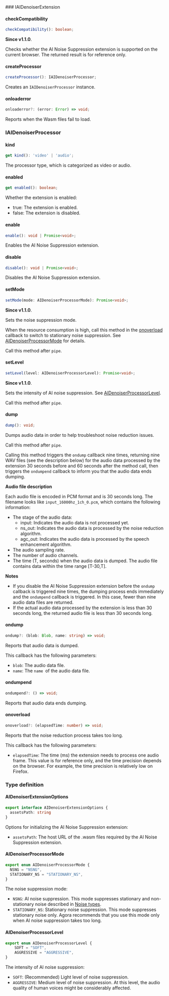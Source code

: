 <PlatformWrapper platform="web">
### IAIDenoiserExtension

#### checkCompatibility

```typescript
checkCompatibility(): boolean;
```
**Since v1.1.0**.

Checks whether the AI Noise Suppression extension is supported on the current browser. The returned result is for reference only.

#### createProcessor

```typescript
createProcessor(): IAIDenoiserProcessor;
```

Creates an `IAIDenoiserProcessor` instance.

#### onloaderror

```typescript
onloaderror?: (error: Error) => void;
```

Reports when the Wasm files fail to load.

### IAIDenoiserProcessor
#### kind

```typescript
get kind(): 'video' | 'audio';
```

The processor type, which is categorized as video or audio.

#### enabled

```typescript
get enabled(): boolean;
```

Whether the extension is enabled:
- true: The extension is enabled.
- false: The extension is disabled.

#### enable

```typescript
enable(): void | Promise<void>;
```

Enables the AI Noise Suppression extension.

#### disable

```typescript
disable(): void | Promise<void>;
```

Disables the AI Noise Suppression extension.

#### setMode

```typescript
setMode(mode: AIDenoiserProcessorMode): Promise<void>;
```

**Since v1.1.0**.

Sets the noise suppression mode.
	
When the resource consumption is high, call this method in the [onoverload](#onoverload) callback to switch to stationary noise suppression. See [AIDenoiserProcessorMode](#aidenoiserprocessormode) for details.

Call this method after <Link to="{{GLOBAL.API_REF_WEB_ROOT}}/interfaces/imicrophoneaudiotrack.html#pipe">`pipe`</Link>.

#### setLevel

```typescript
setLevel(level: AIDenoiserProcessorLevel): Promise<void>;
```
**Since v1.1.0**.

Sets the intensity of AI noise suppression. See [AIDenoiserProcessorLevel](#aidenoiserprocessorlevel).

Call this method after <Link to="{{GLOBAL.API_REF_WEB_ROOT}}/interfaces/imicrophoneaudiotrack.html#pipe">`pipe`</Link>.

#### dump

```typescript
dump(): void;
```

Dumps audio data in order to help troubleshoot noise reduction issues.

Call this method after <Link to="{{GLOBAL.API_REF_WEB_ROOT}}/interfaces/imicrophoneaudiotrack.html#pipe">`pipe`</Link>.

Calling this method triggers the `ondump` callback nine times, returning nine WAV files (see the description below) for the audio data processed by the extension 30 seconds before and 60 seconds after the method call, then triggers the `ondumpend` callback to inform you that the audio data ends dumping.

**Audio file description**

Each audio file is encoded in PCM format and is 30 seconds long. The filename looks like `input_16000hz_1ch_0.pcm`, which contains the following information:

- The stage of the audio data:
   - input: Indicates the audio data is not processed yet.
   - ns_out: Indicates the audio data is processed by the noise reduction algorithm.
   - agc_out: Indicates the audio data is processed by the speech enhancement algorithm.
- The audio sampling rate.
- The number of audio channels.
- The time (T, seconds) when the audio data is dumped. The audio file contains data within the time range [T-30,T].


**Notes**

- If you disable the AI Noise Suppression extension before the `ondump` callback is triggered nine times, the dumping process ends immediately and the `ondumpend` callback is triggered. In this case, fewer than nine audio data files are returned.
- If the actual audio data processed by the extension is less than 30 seconds long, the returned audio file is less than 30 seconds long.

#### ondump

```typescript
ondump?: (blob: Blob, name: string) => void;
```

Reports that audio data is dumped.

This callback has the following parameters:

- `blob`: The audio data file.
- `name`: The `name `of the audio data file.

#### ondumpend

```typescript
ondumpend?: () => void;
```

Reports that audio data ends dumping.

#### onoverload

```typescript
onoverload?: (elapsedTime: number) => void;
```

Reports that the noise reduction process takes too long.

This callback has the following parameters:
- `elapsedTime`: The time (ms) the extension needs to process one audio frame. This value is for reference only, and the time precision depends on the browser. For example, the time precision is relatively low on Firefox.

### Type definition

#### AIDenoiserExtensionOptions

```typescript
export interface AIDenoiserExtensionOptions {
  assetsPath: string
}
```

Options for initializing the AI Noise Suppression extension:
- `assetsPath`: The host URL of the .wasm files required by the AI Noise Suppression extension.

#### AIDenoiserProcessorMode

```typescript
export enum AIDenoiserProcessorMode {
  NSNG = "NSNG",
  STATIONARY_NS = "STATIONARY_NS",
}
```

The noise suppression mode:

- `NSNG`: AI noise suppression. This mode suppresses stationary and non-stationary noise described in [Noise types](#type).
- `STATIONARY_NS`: Stationary noise suppression. This mode suppresses stationary noise only. Agora recommends that you use this mode only when AI noise suppression takes too long.


#### AIDenoiserProcessorLevel

```typescript
export enum AIDenoiserProcessorLevel {
    SOFT = "SOFT",
    AGGRESSIVE = "AGGRESSIVE",
}
```

The intensity of AI noise suppression:
- `SOFT`: (Recommended) Light level of noise suppression.
- `AGGRESSIVE`: Medium level of noise suppression. At this level, the audio quality of human voices might be considerably affected.
</PlatformWrapper>
